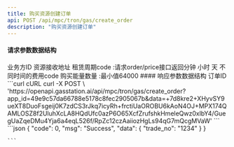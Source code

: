 ```yaml
---
title: 购买资源创建订单
api: POST /api/mpc/tron/gas/create_order
description: "购买资源创建订单"
---
```


#### 请求参数数据结构
<ParamField query="request_id" type="string" required>
    业务方ID
</ParamField>
<ParamField query="receive_address" type="string" required>
    资源接收地址
</ParamField>
<ParamField query="service_charge_type" type="string" required>
    租赁周期code :请求order/price接口返回分钟 小时 天 不同时间的费用code
</ParamField>
<ParamField query="energy_num" type="integer" required>
    购买能量数量 :最小值64000
</ParamField>
#### 响应参数数据结构
<Expandable title="object">
    <ResponseField name="tradeNo" type="string">订单ID</ResponseField>
</Expandable>



<RequestExample>
    ```curl cURL
    curl -X POST \
    'https://openapi.gasstation.ai/api/mpc/tron/gas/create_order?app_id=49e9c57da66788e5178c8fec2905067b&data=+7d8kre2+XHyvSY9ueXT8DuoFsgeij0K7zdCS3rJkq7icyRh+frctiUaOROBU6kAoN4OJ+MPX174QAMLOSZ8f2UluhXcLA8HQdUfc0azP6O65XcfZrufshkHmeleQwz0xlbY4/GuegUaZqeDMu4Yja6a4eqL526f/RpZc12czAaiiozHgLs94qG7mQcgMVaW'
    ```
</RequestExample>



<ResponseExample>
    ```json
    {
    "code": 0,
    "msg": "Success",
    "data": {
        "trade_no": "1234"
    }
}

    ```
</ResponseExample>